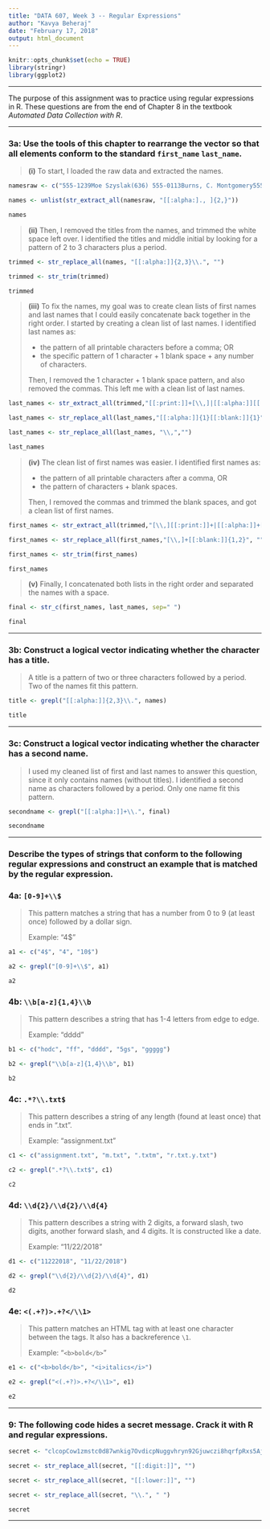 ---
title: "DATA 607, Week 3 -- Regular Expressions"
author: "Kavya Beheraj"
date: "February 17, 2018"
output: html_document
---

```{r setup, include=FALSE}
knitr::opts_chunk$set(echo = TRUE)
library(stringr)
library(ggplot2)
```

***

The purpose of this assignment was to practice using regular expressions in R. These questions are from the end of Chapter 8 in the textbook *Automated Data Collection with R*.

***

### **3a:** Use the tools of this chapter to rearrange the vector so that all elements conform to the standard `first_name` `last_name`.

> **(i)** To start, I loaded the raw data and extracted the names.

```{r}

namesraw <- c("555-1239Moe Szyslak(636) 555-0113Burns, C. Montgomery555-6542Rev. Timothy Lovejoy555 8904Ned Flanders636-555-3226Simpson, Homer5553642Dr. Julius Hibbert")

names <- unlist(str_extract_all(namesraw, "[[:alpha:]., ]{2,}"))

names

```

> **(ii)** Then, I removed the titles from the names, and trimmed the white space left over. I identified the titles and middle initial by looking for a pattern of 2 to 3 characters plus a period.

```{r}

trimmed <- str_replace_all(names, "[[:alpha:]]{2,3}\\.", "")

trimmed <- str_trim(trimmed)

trimmed

```

> **(iii)** To fix the names, my goal was to create clean lists of first names and last names that I could easily concatenate back together in the right order. I started by creating a clean list of last names. I identified last names as:
>
> * the pattern of all printable characters before a comma; OR
> * the specific pattern of 1 character + 1 blank space + any number of characters.
>
>Then, I removed the 1 character + 1 blank space pattern, and also removed the commas. This left me with a clean list of last names.

```{r}
last_names <- str_extract_all(trimmed,"[[:print:]]+[\\,]|[[:alpha:]][[:blank:]]{1}[[:alpha:]]+")

last_names <- str_replace_all(last_names,"[[:alpha:]]{1}[[:blank:]]{1}", "")

last_names <- str_replace_all(last_names, "\\,","")

last_names


```

> **(iv)** The clean list of first names was easier. I identified first names as:
>
> * the pattern of all printable characters after a comma, OR
> * the pattern of characters + blank spaces.
>
>Then, I removed the commas and trimmed the blank spaces, and got a clean list of first names.

```{r}
first_names <- str_extract_all(trimmed,"[\\,][[:print:]]+|[[:alpha:]]+[[:blank:]]+")

first_names <- str_replace_all(first_names,"[\\,]+[[:blank:]]{1,2}", "")

first_names <- str_trim(first_names)

first_names

```

> **(v)** Finally, I concatenated both lists in the right order and separated the names with a space.

```{r}
final <- str_c(first_names, last_names, sep=" ")

final

```


***

### **3b:** Construct a logical vector indicating whether the character has a title.

> A title is a pattern of two or three characters followed by a period. Two of the names fit this pattern.

```{r}

title <- grepl("[[:alpha:]]{2,3}\\.", names)

title

```

***

### **3c:** Construct a logical vector indicating whether the character has a second name.

> I used my cleaned list of first and last names to answer this question, since it only contains names (without titles). I identified a second name as characters followed by a period. Only one name fit this pattern.

```{r}

secondname <- grepl("[[:alpha:]]+\\.", final)

secondname

```

***

### Describe the types of strings that conform to the following regular expressions and construct an example that is matched by the regular expression.

### **4a:** `[0-9]+\\$`

> This pattern matches a string that has a number from 0 to 9 (at least once) followed by a dollar sign.
>
> Example: "4$"

```{r}

a1 <- c("4$", "4", "10$")

a2 <- grepl("[0-9]+\\$", a1)

a2

```

### **4b:** `\\b[a-z]{1,4}\\b`

> This pattern describes a string that has 1-4 letters from edge to edge.
>
> Example: "dddd"

```{r}

b1 <- c("hodc", "ff", "dddd", "5gs", "ggggg")

b2 <- grepl("\\b[a-z]{1,4}\\b", b1)

b2

```

### **4c:** `.*?\\.txt$`

> This pattern describes a string of any length (found at least once) that ends in ".txt".
>
> Example: "assignment.txt"

```{r}

c1 <- c("assignment.txt", "m.txt", ".txtm", "r.txt.y.txt")

c2 <- grepl(".*?\\.txt$", c1)

c2

```

### **4d:** `\\d{2}/\\d{2}/\\d{4}`

> This pattern describes a string with 2 digits, a forward slash, two digits, another forward slash, and 4 digits. It is constructed like a date.
>
> Example: "11/22/2018"

```{r}

d1 <- c("11222018", "11/22/2018")

d2 <- grepl("\\d{2}/\\d{2}/\\d{4}", d1)

d2

```

### **4e:** `<(.+?)>.+?</\\1>`

> This pattern matches an HTML tag with at least one character between the tags. It also has a backreference `\1`.
>
>Example: "`<b>bold</b>`"

```{r}

e1 <- c("<b>bold</b>", "<i>italics</i>")

e2 <- grepl("<(.+?)>.+?</\\1>", e1)

e2

```

***

### **9:** The following code hides a secret message. Crack it with R and regular expressions.

```{r}

secret <- "clcopCow1zmstc0d87wnkig7OvdicpNuggvhryn92Gjuwczi8hqrfpRxs5Aj5dwpn0TanwoUwisdij7Lj8kpf03AT5Idr3coc0bt7yczjatOaootj55t3Nj3ne6c4Sfek.r1w1YwwojigOd6vrfUrbz2.2bkAnbhzgv4R9i05zEcrop.wAgnb.SqoU65fPa1otfb7wEm24k6t3sR9zqe5fy89n6Nd5t9kc4fE905gmc4Rgxo5nhDk!gr"

secret <- str_replace_all(secret, "[[:digit:]]", "")

secret <- str_replace_all(secret, "[[:lower:]]", "")

secret <- str_replace_all(secret, "\\.", " ")

secret

```

***
